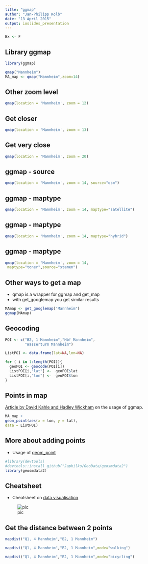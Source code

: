 ```yaml
---
title: "ggmap"
author: "Jan-Philipp Kolb"
date: "13 April 2015"
output: ioslides_presentation
---
```


```r
Ex <- F
```



## Library ggmap

```r
library(ggmap)
```

```r
qmap("Mannheim")
MA_map <- qmap("Mannheim",zoom=14)
```

## Other zoom level

```r
qmap(location = 'Mannheim', zoom = 12)
```

## Get closer

```r
qmap(location = 'Mannheim', zoom = 13)
```


## Get very close

```r
qmap(location = 'Mannheim', zoom = 20)
```

## ggmap - source

```r
qmap(location = 'Mannheim', zoom = 14, source="osm")
```


## ggmap - maptype

```r
qmap(location = 'Mannheim', zoom = 14, maptype="satellite")
```

## ggmap - maptype

```r
qmap(location = 'Mannheim', zoom = 14, maptype="hybrid")
```


## ggmap - maptype

```r
qmap(location = 'Mannheim', zoom = 14,
 maptype="toner",source="stamen")
```

## Other ways to get a map

- qmap is a wrapper for ggmap and get_map
- with get_googlemap you get similar results

```r
MAmap <- get_googlemap("Mannheim")
ggmap(MAmap)
```


## Geocoding

```r
POI <- c("B2, 1 Mannheim","Hbf Mannheim",
         "Wasserturm Mannheim")

ListPOI <- data.frame(lat=NA,lon=NA)

for ( i in 1:length(POI)){
  geoPOI <- geocode(POI[i])
  ListPOI[i,"lat"] <-  geoPOI$lat 
  ListPOI[i,"lon"] <-  geoPOI$lon 
}
```

## Points in map

[Article by David Kahle and Hadley Wickham](http://journal.r-project.org/archive/2013-1/kahle-wickham.pdf) on the usage of ggmap.


```r
MA_map +
geom_point(aes(x = lon, y = lat),
data = ListPOI)
```

## More about adding points

- Usage of [geom_point](http://zevross.com/blog/2014/07/16/mapping-in-r-using-the-ggplot2-package/)


```r
#library(devtools)
#devtools::install_github("Japhilko/GeoData/geosmdata2")
library(geosmdata2)

```

## Cheatsheet

- Cheatsheet on [data visualisation](https://www.rstudio.com/wp-content/uploads/2015/04/ggplot2-cheatsheet.pdf)

![pic](https://www.rstudio.com/wp-content/uploads/2015/03/ggplot2-cheatsheet.png)


## Get the distance between 2 points

```r
mapdist("Q1, 4 Mannheim","B2, 1 Mannheim")
```

```r
mapdist("Q1, 4 Mannheim","B2, 1 Mannheim",mode="walking")
```

```r
mapdist("Q1, 4 Mannheim","B2, 1 Mannheim",mode="bicycling")
```


